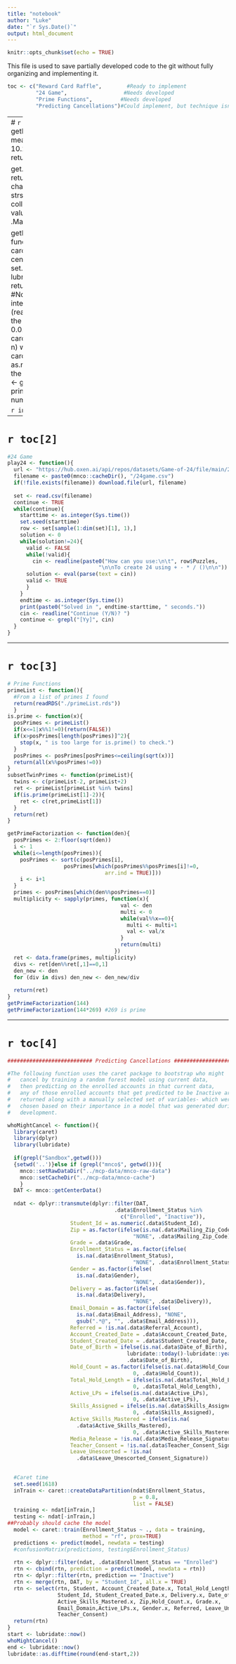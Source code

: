 ```yaml
---
title: "notebook"
author: "Luke"
date: "`r Sys.Date()`"
output: html_document
---
```


```r
knitr::opts_chunk$set(echo = TRUE)
```

This file is used to save partially developed code to the git without fully organizing and implementing it.  
```r
toc <- c("Reward Card Raffle",        #Ready to implement
         "24 Game",                  #Needs developed
         "Prime Functions",         #Needs developed
         "Predicting Cancellations")#Could implement, but technique isn't sound
```


--- 
# `r toc[1]`
```r
# Reward Card Raffle
getRewardCardWidth <- function(){
  ret <- mean(6.5/194,
              1.95/60,
              3.2/96,
              10.2/310,
              3.41/94,
              6.35/176,
              8.8/241)
  return(ret)
}

get.seed <- function(date = Sys.Date()){
  return(as.numeric(paste0(#Data type change
    #Reformat date as a number
    strsplit(as.character(date), "-")[[1]], collapse = "")) %%
           #Mod with max integer value so value is accepted in set.seed()
           .Machine$integer.max) 
}

getRandomCard <- function(centimetersInStack, rerolls = 0){
  cardCount <- centimetersInStack/getRewardCardWidth() 
  set.seed(get.seed(lubridate::rollback(
    lubridate::rollback(Sys.Date()),
    TRUE)))
  return(sample(1:cardCount)[rerolls+1])
  #November - Nicholas - 5 total, won 3
}
interactiveDraw <- function() {
  h <- (readline(
    "How many centimeters tall is the stack of cards (To the nearest 0.01)? "))
  win <- FALSE
  n <- 0
  while(!win){
    cardN <- getRandomCard(as.numeric(h), n)
    w <- readline(paste0("Card number ", cardN, 
                         " out of ", as.numeric(h)/getRewardCardWidth()," is the winner, are they eligible (Y/N)? "))
    win <- grepl("[Yy]", w)
    n <- n+1
  }
  print(paste0("Congratulations, card number ", cardN, " is the winner!"))
}
```

``` r
interactiveDraw()
```


---

# `r toc[2]`
```r
#24 Game
play24 <- function(){
  url <- "https://hub.oxen.ai/api/repos/datasets/Game-of-24/file/main/24.csv"
  filename <- paste0(mnco::cacheDir(), "/24game.csv")
  if(!file.exists(filename)) download.file(url, filename)
  
  set <- read.csv(filename)
  continue <- TRUE
  while(continue){
    starttime <- as.integer(Sys.time())
    set.seed(starttime)
    row <- set[sample(1:dim(set)[1], 1),]
    solution <- 0
    while(solution!=24){
      valid <- FALSE
      while(!valid){
        cin <- readline(paste0("How can you use:\n\t", row$Puzzles,
                             "\n\nTo create 24 using + - * / ()\n\n"))
      solution <- eval(parse(text = cin))
      valid <- TRUE
      }
    }
    endtime <- as.integer(Sys.time())
    print(paste0("Solved in ", endtime-starttime, " seconds."))
    cin <- readline("Continue (Y/N)? ")
    continue <- grepl("[Yy]", cin)
  }
}
```

---

# `r toc[3]`
```r
# Prime Functions
primeList <- function(){
  #From a list of primes I found
  return(readRDS("./primeList.rds"))
  }
is.prime <- function(x){
  posPrimes <- primeList()
  if(x<=1|x%%1!=0)(return(FALSE))
  if(x>posPrimes[length(posPrimes)]^2){
    stop(x, " is too large for is.prime() to check.")
  }
  posPrimes <- posPrimes[posPrimes<=ceiling(sqrt(x))]
  return(all(x%%posPrimes!=0))
}
subsetTwinPrimes <- function(primeList){
  twins <- c(primeList-2, primeList+2)
  ret <- primeList[primeList %in% twins]
  if(is.prime(primeList[1]-2)){
    ret <- c(ret,primeList[1])
  }
  return(ret)
}

getPrimeFactorization <- function(den){
  posPrimes <- 2:floor(sqrt(den))
  i <- 1
  while(i<=length(posPrimes)){
    posPrimes <- sort(c(posPrimes[i], 
                  posPrimes[which(posPrimes%%posPrimes[i]!=0, 
                               arr.ind = TRUE)]))
    i <- i+1
  }
  primes <- posPrimes[which(den%%posPrimes==0)]
  multiplicity <- sapply(primes, function(x){
                                    val <- den
                                    multi <- 0
                                    while(val%%x==0){
                                      multi <- multi+1
                                      val <- val/x
                                    }
                                    return(multi)
                                  })
  ret <- data.frame(primes, multiplicity)
  divs <- ret[den%%ret[,1]==0,1]
  den_new <- den
  for (div in divs) den_new <- den_new/div
  
  return(ret)
}
getPrimeFactorization(144)
getPrimeFactorization(144*269) #269 is prime
```


---

# `r toc[4]`

```r
########################### Predicting Cancellations ########################

#The following function uses the caret package to bootstrap who might 
#   cancel by training a random forest model using current data,
#   then predicting on the enrolled accounts in that current data,
#   any of those enrolled accounts that get predicted to be Inactive are 
#   returned along with a manually selected set of variables- which were 
#   chosen based on their importance in a model that was generated during 
#   development.

whoMightCancel <- function(){
  library(caret)
  library(dplyr)
  library(lubridate)
  
  if(grepl("Sandbox",getwd()))
  {setwd('..')}else if (grepl("mnco$", getwd())){
    mnco::setRawDataDir("../mcp-data/mnco-raw-data")
    mnco::setCacheDir("../mcp-data/mnco-cache")
    }
  DAT <- mnco::getCenterData()
  
  ndat <- dplyr::transmute(dplyr::filter(DAT, 
                                  .data$Enrollment_Status %in% 
                                    c("Enrolled", "Inactive")),
                    Student_Id = as.numeric(.data$Student_Id),
                    Zip = as.factor(ifelse(is.na(.data$Mailing_Zip_Code), 
                                        "NONE", .data$Mailing_Zip_Code)),
                    Grade = .data$Grade,
                    Enrollment_Status = as.factor(ifelse(
                      is.na(.data$Enrollment_Status), 
                                        "NONE", .data$Enrollment_Status)),
                    Gender = as.factor(ifelse(
                      is.na(.data$Gender), 
                                        "NONE", .data$Gender)),
                    Delivery = as.factor(ifelse(
                      is.na(.data$Delivery), 
                                        "NONE", .data$Delivery)),
                    Email_Domain = as.factor(ifelse(
                      is.na(.data$Email_Address), "NONE",
                      gsub(".*@", "", .data$Email_Address))),
                    Referred = !is.na(.data$Referral_Account),
                    Account_Created_Date = .data$Account_Created_Date,
                    Student_Created_Date = .data$Student_Created_Date,
                    Date_of_Birth = ifelse(is.na(.data$Date_of_Birth),
                                      lubridate::today()-lubridate::years(12),
                                      .data$Date_of_Birth),
                    Hold_Count = as.factor(ifelse(is.na(.data$Hold_Count), 
                                        0, .data$Hold_Count)),
                    Total_Hold_Length = ifelse(is.na(.data$Total_Hold_Length),
                                        0, .data$Total_Hold_Length),
                    Active_LPs = ifelse(is.na(.data$Active_LPs), 
                                        0, .data$Active_LPs),
                    Skills_Assigned = ifelse(is.na(.data$Skills_Assigned), 
                                        0, .data$Skills_Assigned),
                    Active_Skills_Mastered = ifelse(is.na(
                      .data$Active_Skills_Mastered), 
                                        0, .data$Active_Skills_Mastered),
                    Media_Release = !is.na(.data$Media_Release_Signature),
                    Teacher_Consent = !is.na(.data$Teacher_Consent_Signature),
                    Leave_Unescorted = !is.na(
                      .data$Leave_Unescorted_Consent_Signature))
  

  #Caret time
  set.seed(1618)
  inTrain <- caret::createDataPartition(ndat$Enrollment_Status,
                                        p = 0.8,
                                        list = FALSE)
  training <- ndat[inTrain,]
  testing <- ndat[-inTrain,]
##Probably should cache the model  
  model <- caret::train(Enrollment_Status ~ ., data = training, 
                        method = "rf", prox=TRUE)
  predictions <- predict(model, newdata = testing)
  #confusionMatrix(predictions, testing$Enrollment_Status)
            
  rtn <- dplyr::filter(ndat, .data$Enrollment_Status == "Enrolled")
  rtn <- cbind(rtn, prediction = predict(model, newdata = rtn))
  rtn <- dplyr::filter(rtn, prediction == "Inactive")
  rtn <- merge(rtn, DAT, by = "Student_Id", all.x = TRUE)
  rtn <- select(rtn, Student, Account_Created_Date.x, Total_Hold_Length.x,
                Student_Id, Student_Created_Date.x, Delivery.x, Date_of_Birth.x,
                Active_Skills_Mastered.x, Zip,Hold_Count.x, Grade.x,
                Email_Domain,Active_LPs.x, Gender.x, Referred, Leave_Unescorted,
                Teacher_Consent)
  return(rtn)
}
start <- lubridate::now()
whoMightCancel()
end <- lubridate::now()
lubridate::as.difftime(round(end-start,2))
```

